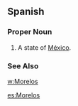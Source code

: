 ==Spanish==
===Proper Noun===
{{es-proper noun}}
#A state of [[México]].
===See Also===
[[w:Morelos]]

[[es:Morelos]]